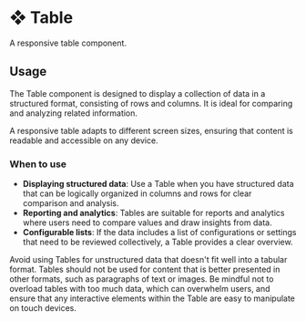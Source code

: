 # ❖ Table

A responsive table component.


## Usage

The Table component is designed to display a collection of data in a structured format, consisting of rows and columns. It is ideal for comparing and analyzing related information. 

A responsive table adapts to different screen sizes, ensuring that content is readable and accessible on any device.

### When to use
- **Displaying structured data**: Use a Table when you have structured data that can be logically organized in columns and rows for clear comparison and analysis.
- **Reporting and analytics**: Tables are suitable for reports and analytics where users need to compare values and draw insights from data.
- **Configurable lists**: If the data includes a list of configurations or settings that need to be reviewed collectively, a Table provides a clear overview.

Avoid using Tables for unstructured data that doesn't fit well into a tabular format. Tables should not be used for content that is better presented in other formats, such as paragraphs of text or images. Be mindful not to overload tables with too much data, which can overwhelm users, and ensure that any interactive elements within the Table are easy to manipulate on touch devices.